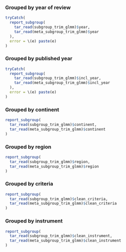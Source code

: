 ### Grouped by year of review {#sec-subgroup-trim-glmm-year}

```r

tryCatch(
  report_subgroup(
    tar_read(subgroup_trim_glmm)$year,
    tar_read(meta_subgroup_trim_glmm)$year
  ),
  error = \(e) paste(e)
)

```

### Grouped by published year {#sec-subgroup-trim-glmm-incl-year}

```r

tryCatch(
  report_subgroup(
    tar_read(subgroup_trim_glmm)$incl_year,
    tar_read(meta_subgroup_trim_glmm)$incl_year
  ),
  error = \(e) paste(e)
)

```

### Grouped by continent {#sec-subgroup-trim-glmm-continent}

```r

report_subgroup(
  tar_read(subgroup_trim_glmm)$continent,
  tar_read(meta_subgroup_trim_glmm)$continent
)

```

### Grouped by region {#sec-subgroup-trim-glmm-region}

```r

report_subgroup(
  tar_read(subgroup_trim_glmm)$region,
  tar_read(meta_subgroup_trim_glmm)$region
)

```

### Grouped by criteria {#sec-subgroup-trim-glmm-criteria}

```r

report_subgroup(
  tar_read(subgroup_trim_glmm)$clean_criteria,
  tar_read(meta_subgroup_trim_glmm)$clean_criteria
)

```

### Grouped by instrument {#sec-subgroup-trim-glmm-instrument}

```r

report_subgroup(
  tar_read(subgroup_trim_glmm)$clean_instrument,
  tar_read(meta_subgroup_trim_glmm)$clean_instrument
)

```

